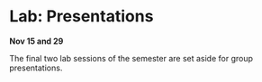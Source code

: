 
# Lab: Presentations

**Nov 15 and 29**

The final two lab sessions of the semester are set aside for group presentations.